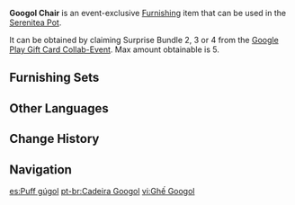 {{Furnishing Infobox
|id             = 374203
|image          = Item Googol Chair.png
|category       = Outdoor Furnishing
|subcategory    = Seating
|quality        = 4
|adeptal_energy = 90
|load           = 35
|reduced_load   = 24
|interaction    = Seat
|description    = A mysterious chair of unknown origin that has an unforgettable color scheme.<br />Who knows what secret there is to the design that allows it to combine the specialties of a sofa and a backed chair, giving it both a certain hardness and comfort, with a conveniently lightweight nature to go with on the side.
|source1        = Obtained via Surprise Bundle 2, 3, or 4 from the  [[Google Play Gift Card Collab-Event]]
|event          = Google Play Gift Card Collab-Event
}}
'''Googol Chair''' is an event-exclusive [[Furnishing]] item that can be used in the [[Serenitea Pot]].

It can be obtained by claiming Surprise Bundle 2, 3 or 4 from the [[Google Play Gift Card Collab-Event]]. Max amount obtainable is 5.
<!--No blueprint yet, it isn't obtainable through the Suprise Bundles.-->
<!--==Creation==
First time creation grants {{Item|Trust|24|x=}}.
{{Recipe
|type = Creation
|time = 16h
|Pine Wood = 12
|Fabric = 3
|Red Dye = 3
|sort = Pine Wood,Fabric,Red Dye
}}-->

==Furnishing Sets==
{{Craft Usage}}

==Other Languages==
{{Other Languages
|en      = Googol Chair
|zhs     = 古高尔椅子
|zhs_rm  = Gǔgāo'ěr Yǐzi
|zht     = 古戈爾椅子
|zht_rm  = Gǔgē'ěr Yǐzi
|zh_tl   = 
|ja      = グーゴル・イス
|ja_rm   = Guugoru - Isu
|ja_tl   = 
|ko      = 구골 의자
|ko_rm   = Gugol Uija
|ko_tl   = Googol Chair
|es      = Puff gúgol
|es_tl   = Googol Puff
|fr      = Chaise Googol
|fr_tl   = Googol Chair
|ru      = Стул «Гугол»
|ru_tl   = "Googol" Chair
|th      = เก้าอี้ Googol
|th_rm   = Kao-i Googol
|th_tl   = 
|vi      = Ghế Googol
|vi_tl   = Googol Chair
|de      = Googol-Stuhl
|de_tl   = Googol Chair
|id      = Kursi Googol
|id_tl   = Googol Chair
|pt      = Cadeira Googol
|pt_tl   = 
|tr      = Gugol Sandalye
|tr_tl   = 
|it      = Sedia Googol
|it_tl   = 
}}

==Change History==
{{Change History|1.6}}

==Navigation==
{{Furnishing Navbox|exterior}}

[[es:Puff gúgol]]
[[pt-br:Cadeira Googol]]
[[vi:Ghế Googol]]
